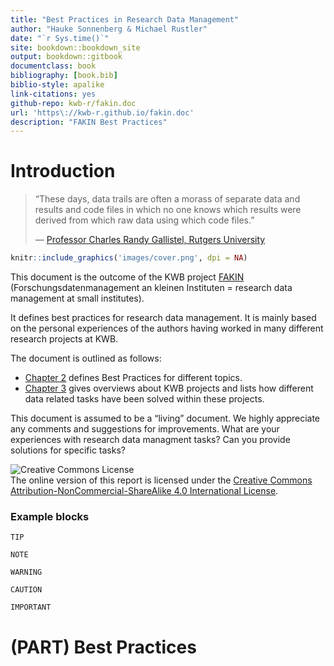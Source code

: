 ```yaml
---
title: "Best Practices in Research Data Management"
author: "Hauke Sonnenberg & Michael Rustler"
date: "`r Sys.time()`"
site: bookdown::bookdown_site
output: bookdown::gitbook
documentclass: book
bibliography: [book.bib]
biblio-style: apalike
link-citations: yes
github-repo: kwb-r/fakin.doc
url: 'https\://kwb-r.github.io/fakin.doc'
description: "FAKIN Best Practices"
---
```


# Introduction {-#index}

> "These days, data trails are often a morass of separate data and results and 
code files in which no one knows which results were derived from which raw data 
using which code files."
>
> --- [Professor Charles Randy Gallistel, Rutgers University](https://elifesciences.org/labs/7dbeb390/reproducible-document-stack-supporting-the-next-generation-research-article)




```r
knitr::include_graphics('images/cover.png', dpi = NA)
```


This document is the outcome of the KWB project [FAKIN](http://www.kompetenz-wasser.de/en/project/fakin-research-data-management) 
(Forschungsdatenmanagement an kleinen Instituten = research data management at small institutes).

It defines best practices for research data management. It is mainly based on
the personal experiences of the authors having worked in many different 
research projects at KWB.

The document is outlined as follows:

* [Chapter 2](#best-practices) defines Best Practices for different topics.
* [Chapter 3](#projects) gives overviews about KWB projects and lists how different data related tasks have been solved within these projects.

This document is assumed to be a "living" document. We highly appreciate any
comments and suggestions for improvements. What are your experiences with
research data managment tasks? Can you provide solutions for specific tasks?


![Creative Commons License](images/by-nc-sa.png)  
The online version of this report is licensed under the [Creative Commons Attribution-NonCommercial-ShareAlike 4.0 International License](http://creativecommons.org/licenses/by-nc-sa/4.0/).

### Example blocks {-}

```block
TIP
```


```block
NOTE
```

```block
WARNING
```

```block
CAUTION
```


```block
IMPORTANT
```


# (PART) Best Practices {-}
